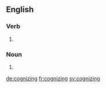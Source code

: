 
==English==

===Verb===
{{head|en}}

# {{present participle of|cognize}}

===Noun===
{{en-noun}}

# {{alternative form of|cognising}}

[[de:cognizing]]
[[fr:cognizing]]
[[sv:cognizing]]